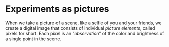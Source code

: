 # Experiments as pictures

When we take a picture of a scene, like a selfie of you and your friends, we create a digital image that consists of individual *picture elements*, called pixels for short. Each pixel is an "*observation*" of the color and brightness of a single point in the scene.